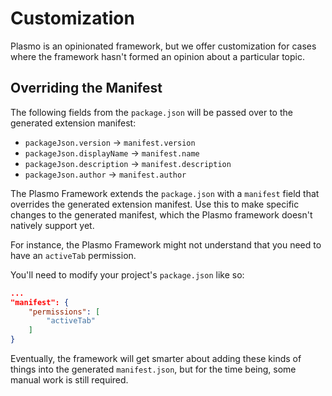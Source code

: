 # Customization

Plasmo is an opinionated framework, but we offer customization for cases where the framework hasn't formed an opinion about a particular topic.

## Overriding the Manifest

The following fields from the `package.json` will be passed over to the generated extension manifest:

- `packageJson.version` -> `manifest.version`
- `packageJson.displayName` -> `manifest.name`
- `packageJson.description` -> `manifest.description`
- `packageJson.author` -> `manifest.author`

The Plasmo Framework extends the `package.json` with a `manifest` field that overrides the generated extension manifest. Use this to make specific changes to the generated manifest, which the Plasmo framework doesn't natively support yet.

For instance, the Plasmo Framework might not understand that you need to have an `activeTab` permission.

You'll need to modify your project's `package.json` like so:

```json
...
"manifest": {
    "permissions": [
        "activeTab"
    ]
}
```

Eventually, the framework will get smarter about adding these kinds of things into the generated `manifest.json`, but for the time being, some manual work is still required.

